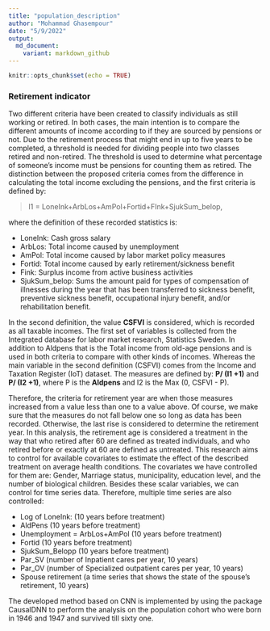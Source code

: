 ---
title: "population_description"
author: "Mohammad Ghasempour"
date: "5/9/2022"
output: 
  md_document:
    variant: markdown_github
---

```{r setup, include=FALSE}
knitr::opts_chunk$set(echo = TRUE)
```

### Retirement indicator

Two different criteria have been created to classify individuals as still working or retired. In both cases, the main intention is to compare the different amounts of income according to if they are sourced by pensions or not. Due to the retirement process that might end in up to five years to be completed, a threshold is needed for dividing people into two classes retired and non-retired.
The threshold is used to determine what percentage of someone's income must be pensions for counting them as retired.
The distinction between the proposed criteria comes from the difference in calculating the total income excluding the pensions, and the first criteria is defined by: 

> I1 = LoneInk+ArbLos+AmPol+Fortid+FInk+SjukSum_belop, 

where the definition of these recorded statistics is:

- LoneInk: Cash gross salary
- ArbLos: Total income caused by unemployment
- AmPol: Total income caused by labor market policy measures
- Fortid: Total income caused by early retirement/sickness benefit
- Fink: Surplus income from active business activities
- SjukSum_belop: Sums the amount paid for types of compensation of illnesses during the year that has been transferred to sickness benefit, preventive sickness benefit, occupational injury benefit, and/or rehabilitation benefit.

In the second definition, the value **CSFVI** is considered, which is recorded as all taxable incomes.
The first set of variables is collected from the Integrated database for labor market research, Statistics Sweden. In addition to Aldpens that is the Total income from old-age pensions and is used in both criteria to compare with other kinds of incomes. Whereas the main variable in the second definition (CSFVI) comes from the Income and Taxation Register (IoT) dataset.
The measures are defined by: **P/ (I1 +1)** and **P/ (I2 +1)**, where P is the **Aldpens** and I2 is the Max (0, CSFVI - P).

Therefore, the criteria for retirement year are when those measures increased from a value less than one to a value above. Of course, we make sure that the measures do not fall below one so long as data has been recorded. Otherwise, the last rise is considered to determine the retirement year.
In this analysis, the retirement age is considered a treatment in the way that who retired after 60 are defined as treated individuals, and who retired before or exactly at 60 are defined as untreated.
This research aims to control for available covariates to estimate the effect of the described treatment on average health conditions. The covariates we have controlled for them are:
Gender, Marriage status, municipality, education level, and the number of biological children. Besides these scalar variables, we can control for time series data. Therefore, multiple time series are also controlled:

- Log of LoneInk: (10 years before treatment)
- AldPens (10 years before treatment)
- Unemployment = ArbLos+AmPol (10 years before treatment)
- Fortid (10 years before treatment)
- SjukSum_Belopp (10 years before treatment)
- Par_SV (number of Inpatient cares per year, 10 years)
- Par_OV (number of Specialized outpatient cares per year, 10 years)
- Spouse retirement (a time series that shows the state of the spouse's retirement, 10 years)

The developed method based on CNN is implemented by using the package CausalDNN to perform the analysis on the population cohort who were born in 1946 and 1947 and survived till sixty one.

